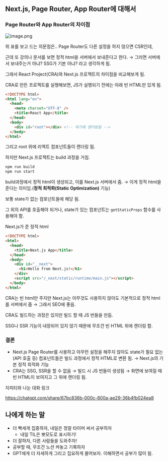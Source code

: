 ## Next.js, Page Router, App Router에 대해서

### Page Router와 App Router의 차이점

![image.png](image.png)

위 표를 보고 드는 의문점은.. Page Router도 다른 설정을 하지 않으면 CSR인데, 

근데 또 강의나 문서를 보면 정적 html을 서버에서 보내준다고 한다. → 그러면 서버에서 보내주는거 아냐? SSG가 기본 아냐? 라고 생각하게 됨.

그래서 React Project(CRA)와 Next.js 프로젝트의 차이점을 비교해보게 됨.

CRA로 만든 프로젝트를 실행해보면, JS가 실행되기 전에는 아래 빈 HTML만 있게 됨.

```html
<!DOCTYPE html>
<html lang="en">
  <head>
    <meta charset="UTF-8" />
    <title>React App</title>
  </head>
  <body>
    <div id="root"></div> <!-- 여기에 렌더링됨 -->
  </body>
</html>
```

그리고 root 위에 리엑트 컴포넌트들이 랜더링 됨.

하지만 Next.js 프로젝트는 build 과정을 거침.

```bash
npm run build
npm run start
```

build과정에서 정적 html이 생성되고, 이를 Next.js 서버에서 줌. → 이게 정적 html을 준다는 의미임.(**정적 최적화(Static Optimization)** 기능)

보통 state가 없는 컴포넌트들에 해당 됨. 

그 외의 API를 호출해야 되거나, state가 있는 컴포넌트는 `getStaticProps` 함수를 사용해야 함.

Next.js가 준 정적 html

```html
<!DOCTYPE html>
<html>
  <head>
    <title>Next.js App</title>
  </head>
  <body>
    <div id="__next">
      <h1>Hello from Next.js!</h1>
    </div>
    <script src="/_next/static/runtime/main.js"></script>
  </body>
</html>
```

CRA는 빈 html만 주지만 Next.js는 아무것도 사용하지 않아도 기본적으로 정적 html를 서버에서 줌 → 그래서 SEO에 좋음.

CRA도 빌드하는 과정은 있지만 빌드 할 때 JS 번들을 만듬.

SSG나 SSR 기능이 내장되어 있지 않기 때문에 무조건 빈 HTML 위에 랜더링 함.

### 결론

- Next.js Page Router를 사용하고 아무런 설정을 해주지 않아도 state가 필요 없는(API 호출 등) 컴포넌트들은 빌드 과정에서 정적 HTML로 변환 됨. → Next.js의 기본 정적 최적화 기능
- CRA는 SSG, SSR을 할 수 없음 → 빌드 시 JS 번들이 생성됨 → 화면에 보여질 때 빈 HTML이 보여지고 그 위에 랜더링 됨.

지피티와 나눈 대화 링크

https://chatgpt.com/share/67bc836b-000c-800a-ae29-36b4fb024ea8

## 나에게 하는 말
- 더 빡세게 집중하자, 내일은 정말 타이머 써서 공부하자
  - 내일 TIL은 뽀모도로 표시하기!
- 더 잘하자, 다른 사람들을 도와주자!
- 공부할 때, 무조건 노션 켜놓고 기록하자
- GPT에게 더 자세하게 그리고 집요하게 물어보자. 이해하면서 공부가 많이 됨.